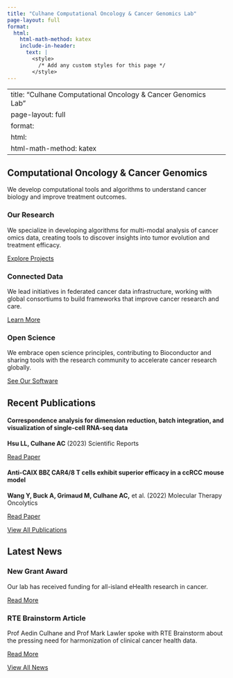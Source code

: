 ```yaml
---
title: "Culhane Computational Oncology & Cancer Genomics Lab"
page-layout: full
format:
  html:
    html-math-method: katex
    include-in-header:
      text: |
        <style>
          /* Add any custom styles for this page */
        </style>
---
```


---
title: "Culhane Computational Oncology & Cancer Genomics Lab"
page-layout: full
format:
  html:
    html-math-method: katex
---

::: {.hero-section .fade-in}
# Computational Oncology & Cancer Genomics

We develop computational tools and algorithms to understand cancer biology and improve treatment outcomes.
:::

:::::::::::::::::::::: container
:::::::::::: row
::::: {.col-md-4 .mb-4 .fade-in}
:::: {.card .h-100}
::: card-body
### Our Research

We specialize in developing algorithms for multi-modal analysis of cancer omics data, creating tools to discover insights into tumor evolution and treatment efficacy.

[Explore Projects](projects.html){.btn .btn-primary}
:::
::::
:::::

::::: {.col-md-4 .mb-4 .fade-in}
:::: {.card .h-100}
::: card-body
### Connected Data

We lead initiatives in federated cancer data infrastructure, working with global consortiums to build frameworks that improve cancer research and care.

[Learn More](Projects/eHealthHub.html){.btn .btn-primary}
:::
::::
:::::

::::: {.col-md-4 .mb-4 .fade-in}
:::: {.card .h-100}
::: card-body
### Open Science

We embrace open science principles, contributing to Bioconductor and sharing tools with the research community to accelerate cancer research globally.

[See Our Software](software.html){.btn .btn-primary}
:::
::::
:::::
::::::::::::

::::::::::: {.row .mt-5 .fade-in}
::::: col-md-6
## Recent Publications

::: publication
#### Correspondence analysis for dimension reduction, batch integration, and visualization of single-cell RNA-seq data

**Hsu LL, Culhane AC** (2023) Scientific Reports

[Read Paper](https://doi.org/10.1038/s41598-022-26434-1){.btn .btn-sm .btn-outline-secondary}
:::

::: publication
#### Anti-CAIX BBζ CAR4/8 T cells exhibit superior efficacy in a ccRCC mouse model

**Wang Y, Buck A, Grimaud M, Culhane AC,** et al. (2022) Molecular Therapy Oncolytics

[Read Paper](https://doi.org/10.1016/j.omto.2021.12.019){.btn .btn-sm .btn-outline-secondary}
:::

[View All Publications](publications.html){.btn .btn-primary .mt-3}
:::::

::::::: col-md-6
## Latest News

:::: {.card .mb-3}
::: card-body
### New Grant Award

Our lab has received funding for all-island eHealth research in cancer.

[Read More](News/22-04-04_LimerickPost.html){.btn .btn-sm .btn-outline-secondary}
:::
::::

:::: {.card .mb-3}
::: card-body
### RTE Brainstorm Article

Prof Aedin Culhane and Prof Mark Lawler spoke with RTE Brainstorm about the pressing need for harmonization of clinical cancer health data.

[Read More](News/22_05_19_BrainStorm.html){.btn .btn-sm .btn-outline-secondary}
:::
::::

[View All News](news.html){.btn .btn-primary}
:::::::
:::::::::::
::::::::::::::::::::::
